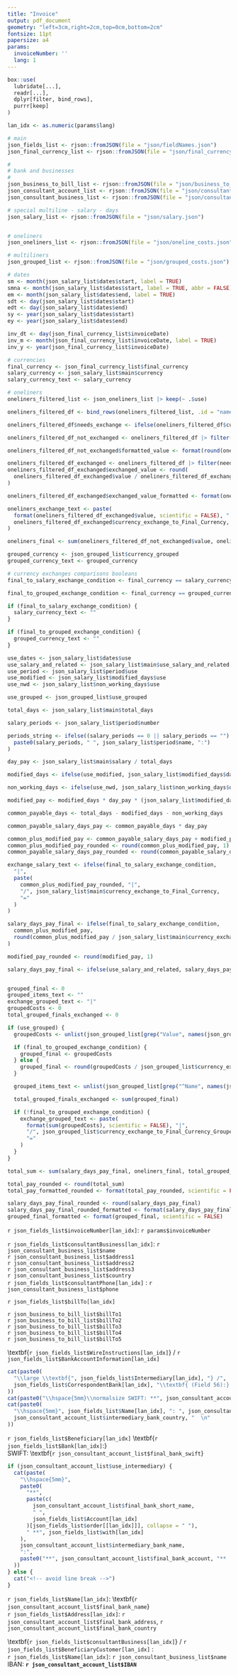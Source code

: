 ```yaml
---
title: "Invoice"
output: pdf_document
geometry: "left=3cm,right=2cm,top=0cm,bottom=2cm"
fontsize: 11pt
papersize: a4
params: 
  invoiceNumber: ''
  lang: 1
---
```

```r
box::use(
  lubridate[...],
  readr[...],
  dplyr[filter, bind_rows],
  purrr[keep]
)

lan_idx <- as.numeric(params$lang)

# main
json_fields_list <- rjson::fromJSON(file = "json/fieldNames.json")
json_final_currency_list <- rjson::fromJSON(file = "json/final_currency_inv_date.json")

#
# bank and businesses
#
json_business_to_bill_list <- rjson::fromJSON(file = "json/business_to_bill.json")
json_consultant_account_list <- rjson::fromJSON(file = "json/consultant_account.json")
json_consultant_business_list <- rjson::fromJSON(file = "json/consultant_contact.json")

# special multiline - salary - days
json_salary_list <- rjson::fromJSON(file = "json/salary.json")


# oneliners
json_oneliners_list <- rjson::fromJSON(file = "json/oneline_costs.json")

# multiliners
json_grouped_list <- rjson::fromJSON(file = "json/grouped_costs.json")

# dates
sm <- month(json_salary_list$dates$start, label = TRUE)
smna <- month(json_salary_list$dates$start, label = TRUE, abbr = FALSE)
em <- month(json_salary_list$dates$end, label = TRUE)
sdt <- day(json_salary_list$dates$start)
edt <- day(json_salary_list$dates$end)
sy <- year(json_salary_list$dates$start)
ey <- year(json_salary_list$dates$end)

inv_dt <- day(json_final_currency_list$invoiceDate)
inv_m <- month(json_final_currency_list$invoiceDate, label = TRUE)
inv_y <- year(json_final_currency_list$invoiceDate)

# currencies
final_currency <- json_final_currency_list$final_currency
salary_currency <- json_salary_list$main$currency
salary_currency_text <- salary_currency

# oneliners
oneliners_filtered_list <- json_oneliners_list |> keep(~ .$use)

oneliners_filtered_df <- bind_rows(oneliners_filtered_list, .id = "name")

oneliners_filtered_df$needs_exchange <- ifelse(oneliners_filtered_df$currency != final_currency, T, F)

oneliners_filtered_df_not_exchanged <- oneliners_filtered_df |> filter(!needs_exchange)

oneliners_filtered_df_not_exchanged$formatted_value <- format(round(oneliners_filtered_df_not_exchanged$value), scientific = FALSE)

oneliners_filtered_df_exchanged <- oneliners_filtered_df |> filter(needs_exchange)
oneliners_filtered_df_exchanged$exchanged_value <- round(
  oneliners_filtered_df_exchanged$value / oneliners_filtered_df_exchanged$currency_exchange_to_Final_Currency
)

oneliners_filtered_df_exchanged$exchanged_value_formatted <- format(oneliners_filtered_df_exchanged$exchanged_value, scientific = FALSE)

oneliners_exchange_text <- paste(
  format(oneliners_filtered_df_exchanged$value, scientific = FALSE), "|", "/",
  oneliners_filtered_df_exchanged$currency_exchange_to_Final_Currency, "="
)

oneliners_final <- sum(oneliners_filtered_df_not_exchanged$value, oneliners_filtered_df_exchanged$exchanged_value, na.rm = TRUE)

grouped_currency <- json_grouped_list$currency_grouped
grouped_currency_text <- grouped_currency

# currency exchanges comparisons booleans
final_to_salary_exchange_condition <- final_currency == salary_currency

final_to_grouped_exchange_condition <- final_currency == grouped_currency

if (final_to_salary_exchange_condition) {
  salary_currency_text <- ""
}

if (final_to_grouped_exchange_condition) {
  grouped_currency_text <- ""
}

use_dates <- json_salary_list$dates$use
use_salary_and_related <- json_salary_list$main$use_salary_and_related
use_period <- json_salary_list$period$use
use_modified <- json_salary_list$modified_days$use
use_nwd <- json_salary_list$non_working_days$use

use_grouped <- json_grouped_list$use_grouped

total_days <- json_salary_list$main$total_days

salary_periods <- json_salary_list$period$number

periods_string <- ifelse((salary_periods == 0 || salary_periods == "") || !use_period, "",
  paste0(salary_periods, " ", json_salary_list$period$name, ":")
)

day_pay <- json_salary_list$main$salary / total_days

modified_days <- ifelse(use_modified, json_salary_list$modified_days$days, 0)

non_working_days <- ifelse(use_nwd, json_salary_list$non_working_days$days, 0)

modified_pay <- modified_days * day_pay * (json_salary_list$modified_days$percentage / 100)

common_payable_days <- total_days - modified_days - non_working_days

common_payable_salary_days_pay <- common_payable_days * day_pay

common_plus_modified_pay <- common_payable_salary_days_pay + modified_pay
common_plus_modified_pay_rounded <- round(common_plus_modified_pay, 1)
common_payable_salary_days_pay_rounded <- round(common_payable_salary_days_pay, 1)

exchange_salary_text <- ifelse(final_to_salary_exchange_condition,
  "|",
  paste(
    common_plus_modified_pay_rounded, "|",
    "/", json_salary_list$main$currency_exchange_to_Final_Currency,
    "="
  )
)

salary_days_pay_final <- ifelse(final_to_salary_exchange_condition,
  common_plus_modified_pay,
  round(common_plus_modified_pay / json_salary_list$main$currency_exchange_to_Final_Currency)
)

modified_pay_rounded <- round(modified_pay, 1)

salary_days_pay_final <- ifelse(use_salary_and_related, salary_days_pay_final, 0)


grouped_final <- 0
grouped_items_text <- ""
exchange_grouped_text <- "|"
groupedCosts <- 0
total_grouped_finals_exchanged <- 0

if (use_grouped) {
  groupedCosts <- unlist(json_grouped_list[grep("Value", names(json_grouped_list), value = T)])

  if (final_to_grouped_exchange_condition) {
    grouped_final <- groupedCosts
  } else {
    grouped_final <- round(groupedCosts / json_grouped_list$currency_exchange_to_Final_Currency_Grouped)
  }

  grouped_items_text <- unlist(json_grouped_list[grep("^Name", names(json_grouped_list), value = T)])

  total_grouped_finals_exchanged <- sum(grouped_final)

  if (!final_to_grouped_exchange_condition) {
    exchange_grouped_text <- paste(
      format(sum(groupedCosts), scientific = FALSE), "|",
      "/", json_grouped_list$currency_exchange_to_Final_Currency_Grouped,
      "="
    )
  }
}

total_sum <- sum(salary_days_pay_final, oneliners_final, total_grouped_finals_exchanged, na.rm = TRUE)

total_pay_rounded <- round(total_sum)
total_pay_formatted_rounded <- format(total_pay_rounded, scientific = FALSE)

salary_days_pay_final_rounded <- round(salary_days_pay_final)
salary_days_pay_final_rounded_formatted <- format(salary_days_pay_final_rounded, scientific = FALSE)
grouped_final_formatted <- format(grouped_final, scientific = FALSE)
```

\pagenumbering{gobble} 

\raggedright `r json_fields_list$invoiceNumber[lan_idx]`: `r params$invoiceNumber` \par

\raggedleft `r json_fields_list$consultantBusiness[lan_idx]`: `r json_consultant_business_list$name`    
\raggedleft `r json_consultant_business_list$address1`  
\raggedleft `r json_consultant_business_list$address2`   
\raggedleft `r json_consultant_business_list$address3`   
\raggedleft `r json_consultant_business_list$country`    
\raggedleft `r json_fields_list$consultantPhone[lan_idx]` :  `r json_consultant_business_list$phone` 

\raggedright `r json_fields_list$billTo[lan_idx]` \par  
 
`r json_business_to_bill_list$billTo1`  
`r json_business_to_bill_list$billTo2`  
`r json_business_to_bill_list$billTo3`  
`r json_business_to_bill_list$billTo4`  
`r json_business_to_bill_list$billTo5`  

\begin{flushright} 
`r json_fields_list$date[lan_idx]`:  `r inv_dt` `r inv_m` `r inv_y`  
\end{flushright} 

| `r json_fields_list$Services[lan_idx]`| |  |   |  | `r json_fields_list$amount[lan_idx]` |
|--------|-------:|----|----:|----|-----------:|
|`r json_salary_list$main$section_title`|  |  | | | |
``` r
cat(
  if (use_dates) {
    paste0("|\\hspace{2mm}", "", sdt, " ", sm, " ", sy, " ", json_salary_list$dates$date_connector, " ", edt, " ", em, " ", ey, "| | |  |   |   |\n")
  },
  if (use_dates) {
    paste0("|\\hspace{2mm}", json_salary_list$dates$delivery_month_text, " ", smna, " ", sy, "| | |  |   |   |\n")
  },
  if (use_modified && use_salary_and_related) {
    paste0(
      "|\\hspace{8mm}", json_salary_list$modified_days$text, ": |", modified_days, "/", total_days, "|",
      "|", modified_pay_rounded, "|", salary_currency_text, "|  |", "\n"
    )
  },
  if ((use_modified | use_nwd) && use_salary_and_related) {
    paste0(
      "|\\hspace{8mm}", json_salary_list$main$common_days_text, "|", common_payable_days, "/", total_days, "|",
      "|", common_payable_salary_days_pay_rounded, "|", salary_currency_text, "|  |", "\n"
    )
  },
  if (use_salary_and_related) {
    paste0(
      "|\\hspace{2mm}", periods_string,
      "| |", salary_currency_text, "|", exchange_salary_text, "|", salary_days_pay_final_rounded_formatted, " ",
      final_currency, "|", "\n"
    )
  },
  if (length(oneliners_filtered_list)) {
    oneliners_strings <- c()
    for (idx in seq_len(nrow(oneliners_filtered_df_not_exchanged))) {
      oneliners_strings <- c(
        oneliners_strings,
        paste0("| | | | | \n"),
        paste0(
          "|", oneliners_filtered_df_not_exchanged[idx, "text"],
          "| |", "|", "|", " ", "|",
          oneliners_filtered_df_not_exchanged[idx, "formatted_value"], " ",
          final_currency, "|", "\n"
        )
      )
    }
    for (idx in seq_len(nrow(oneliners_filtered_df_exchanged))) {
      oneliners_strings <- c(
        oneliners_strings,
        paste0("| | | | | \n"),
        paste0(
          "|", oneliners_filtered_df_exchanged[idx, "text"], "| |",
          oneliners_filtered_df_exchanged[idx, "currency"], "|",
          oneliners_exchange_text[idx],
          "|", " ", " ", oneliners_filtered_df_exchanged[idx, "exchanged_value_formatted"], " ",
          final_currency, "|", "\n"
        )
      )
    }
    oneliners_strings
  },
  if (use_grouped) {
    grouped_strings <- character()
    for (grouped_idx in seq_along(grouped_final)) {
      grouped_strings <- c(
        grouped_strings,
        paste0(
          "|\\hspace{2mm}", grouped_items_text[grouped_idx], "| |", "|",
          " ", groupedCosts[grouped_idx], "|", grouped_currency_text, " ", "| |", "\n"
        )
      )
    }
    grouped_strings <- c(
      paste0("| | | | | \n"),
      grouped_strings,
      paste0(
        "|", json_grouped_list$GeneralName, "| |", grouped_currency_text, "|", exchange_grouped_text, "|", total_grouped_finals_exchanged, " ",
        final_currency, "|", "\n"
      )
    )
    grouped_strings
  },
  paste0("| | | | | \n"),
  paste0("| **TOTAL**  |   |   |   |   |**", total_pay_formatted_rounded, "** ", final_currency, "|"),
  sep = ""
)
```

&nbsp;  
&nbsp;  
\begin{flushright} 
`r json_fields_list$Signature[lan_idx]`
\end{flushright}

\Large  \textbf{`r json_fields_list$WireInstructions[lan_idx]`} / \normalsize `r json_fields_list$BankAccountInformation[lan_idx]`

``` r
cat(paste0(
  "\\large \\textbf{", json_fields_list$Intermediary[lan_idx], "} /",
  json_fields_list$CorrespondentBank[lan_idx], "\\textbf{ (Field 56):}  \n  "
))
cat(paste0("\\hspace{5mm}\\normalsize SWIFT: **", json_consultant_account_list$intermediary_bank_swift, "**  \n"))
cat(paste0(
  "\\hspace{5mm}", json_fields_list$Name[lan_idx], ": ", json_consultant_account_list$intermediary_bank_name, ", ",
  json_consultant_account_list$intermediary_bank_country, "  \n"
))
```

\large `r json_fields_list$Beneficiary[lan_idx]` \textbf{`r json_fields_list$Bank[lan_idx]`:}  
\normalsize \hspace{5mm} SWIFT: \textbf{`r json_consultant_account_list$final_bank_swift`}  
``` r
if (json_consultant_account_list$use_intermediary) {
  cat(paste(
    "\\hspace{5mm}",
    paste0(
      "**",
      paste(c(
        json_consultant_account_list$final_bank_short_name,
        " ",
        json_fields_list$Account[lan_idx]
      )[json_fields_list$order[[lan_idx]]], collapse = " "),
      " **", json_fields_list$with[lan_idx]
    ),
    json_consultant_account_list$intermediary_bank_name,
    ":",
    paste0("**", json_consultant_account_list$final_bank_account, "**  \n")
  ))
} else {
  cat("<!-- avoid line break -->")
}
```
\hspace{5mm} `r json_fields_list$Name[lan_idx]`: \textbf{`r json_consultant_account_list$final_bank_name`}  
\hspace{5mm} `r json_fields_list$Address[lan_idx]`: `r json_consultant_account_list$final_bank_address`, `r json_consultant_account_list$final_bank_country`  

\large\textbf{`r json_fields_list$consultantBusiness[lan_idx]`} / `r json_fields_list$BeneficiaryCustomer[lan_idx]` \textbf{}:  
\hspace{5mm} \normalsize `r json_fields_list$Name[lan_idx]`: `r json_consultant_business_list$name`    
\hspace{5mm} IBAN: **`r json_consultant_account_list$IBAN`**  

<!-- \large `r json_fields_list$RemittanceInformation[lan_idx]` \textbf{(Field 70)}:   -->
<!-- \hspace{5mm} \normalsize `r json_fields_list$Includealso[lan_idx]` **invoice number**, **contract number** -->
